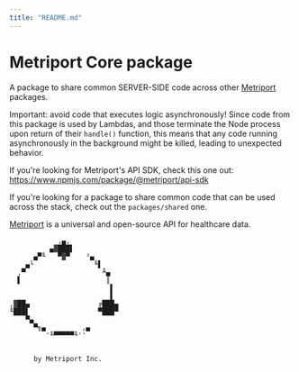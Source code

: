 ```yaml
---
title: "README.md"
---
```


# Metriport Core package

A package to share common SERVER-SIDE code across other [Metriport](https://metriport.com/) packages.

Important: avoid code that executes logic asynchronously! Since code from this package is used by Lambdas, and those terminate the Node process upon return of their `handle()` function, this means that any code running asynchronously in the background might be killed, leading to unexpected behavior.

If you're looking for Metriport's API SDK, check this one out: https://www.npmjs.com/package/@metriport/api-sdk

If you're looking for a package to share common code that can be used across the stack, check out the `packages/shared` one.

[Metriport](https://metriport.com/) is a universal and open-source API for healthcare data.

```
            ,▄,
          ▄▓███▌
      ▄▀╙   ▀▓▀    ²▄
    ▄└               ╙▌
  ,▀                   ╨▄
  ▌                     ║
                         ▌
                         ▌
,▓██▄                 ╔███▄
╙███▌                 ▀███▀
    ▀▄
      ▀╗▄         ,▄
         '╙▀▀▀▀▀╙''


      by Metriport Inc.

```
